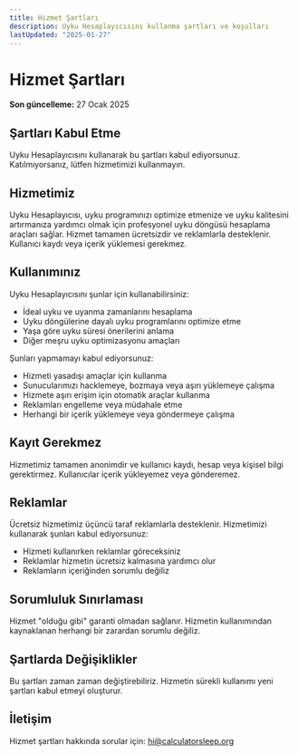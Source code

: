 ```yaml
---
title: Hizmet Şartları
description: Uyku Hesaplayıcısını kullanma şartları ve koşulları
lastUpdated: "2025-01-27"
---
```


# Hizmet Şartları

**Son güncelleme:** 27 Ocak 2025

## Şartları Kabul Etme

Uyku Hesaplayıcısını kullanarak bu şartları kabul ediyorsunuz. Katılmıyorsanız, lütfen hizmetimizi kullanmayın.

## Hizmetimiz

Uyku Hesaplayıcısı, uyku programınızı optimize etmenize ve uyku kalitesini artırmanıza yardımcı olmak için profesyonel uyku döngüsü hesaplama araçları sağlar. Hizmet tamamen ücretsizdir ve reklamlarla desteklenir. Kullanıcı kaydı veya içerik yüklemesi gerekmez.

## Kullanımınız

Uyku Hesaplayıcısını şunlar için kullanabilirsiniz:

- İdeal uyku ve uyanma zamanlarını hesaplama
- Uyku döngülerine dayalı uyku programlarını optimize etme
- Yaşa göre uyku süresi önerilerini anlama
- Diğer meşru uyku optimizasyonu amaçları

Şunları yapmamayı kabul ediyorsunuz:

- Hizmeti yasadışı amaçlar için kullanma
- Sunucularımızı hacklemeye, bozmaya veya aşırı yüklemeye çalışma
- Hizmete aşırı erişim için otomatik araçlar kullanma
- Reklamları engelleme veya müdahale etme
- Herhangi bir içerik yüklemeye veya göndermeye çalışma

## Kayıt Gerekmez

Hizmetimiz tamamen anonimdir ve kullanıcı kaydı, hesap veya kişisel bilgi gerektirmez. Kullanıcılar içerik yükleyemez veya gönderemez.

## Reklamlar

Ücretsiz hizmetimiz üçüncü taraf reklamlarla desteklenir. Hizmetimizi kullanarak şunları kabul ediyorsunuz:

- Hizmeti kullanırken reklamlar göreceksiniz
- Reklamlar hizmetin ücretsiz kalmasına yardımcı olur
- Reklamların içeriğinden sorumlu değiliz

## Sorumluluk Sınırlaması

Hizmet "olduğu gibi" garanti olmadan sağlanır. Hizmetin kullanımından kaynaklanan herhangi bir zarardan sorumlu değiliz.

## Şartlarda Değişiklikler

Bu şartları zaman zaman değiştirebiliriz. Hizmetin sürekli kullanımı yeni şartları kabul etmeyi oluşturur.

## İletişim

Hizmet şartları hakkında sorular için: hi@calculatorsleep.org

